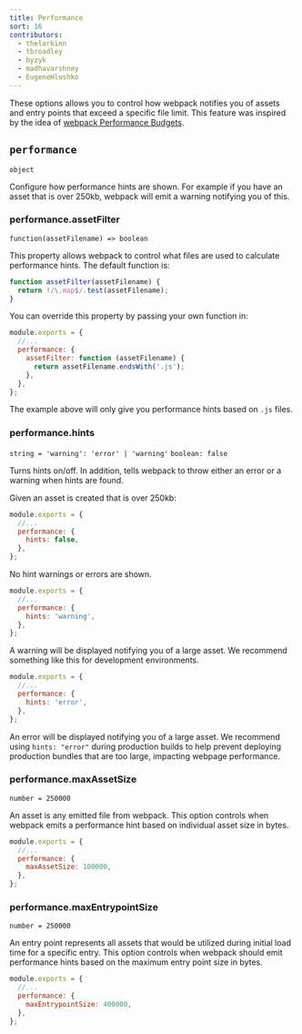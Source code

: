```yaml
---
title: Performance
sort: 16
contributors:
  - thelarkinn
  - tbroadley
  - byzyk
  - madhavarshney
  - EugeneHlushko
---
```


These options allows you to control how webpack notifies you of assets and entry points that exceed a specific file limit.
This feature was inspired by the idea of [webpack Performance Budgets](https://github.com/webpack/webpack/issues/3216).

## `performance`

`object`

Configure how performance hints are shown. For example if you have an asset that is over 250kb, webpack will emit a warning notifying you of this.

### performance.assetFilter

`function(assetFilename) => boolean`

This property allows webpack to control what files are used to calculate performance hints. The default function is:

```js
function assetFilter(assetFilename) {
  return !/\.map$/.test(assetFilename);
}
```

You can override this property by passing your own function in:

```js
module.exports = {
  //...
  performance: {
    assetFilter: function (assetFilename) {
      return assetFilename.endsWith('.js');
    },
  },
};
```

The example above will only give you performance hints based on `.js` files.

### performance.hints

`string = 'warning': 'error' | 'warning'` `boolean: false`

Turns hints on/off. In addition, tells webpack to throw either an error or a warning when hints are found.

Given an asset is created that is over 250kb:

```js
module.exports = {
  //...
  performance: {
    hints: false,
  },
};
```

No hint warnings or errors are shown.

```js
module.exports = {
  //...
  performance: {
    hints: 'warning',
  },
};
```

A warning will be displayed notifying you of a large asset. We recommend something like this for development environments.

```js
module.exports = {
  //...
  performance: {
    hints: 'error',
  },
};
```

An error will be displayed notifying you of a large asset. We recommend using `hints: "error"` during production builds to help prevent deploying production bundles that are too large, impacting webpage performance.

### performance.maxAssetSize

`number = 250000`

An asset is any emitted file from webpack. This option controls when webpack emits a performance hint based on individual asset size in bytes.

```js
module.exports = {
  //...
  performance: {
    maxAssetSize: 100000,
  },
};
```

### performance.maxEntrypointSize

`number = 250000`

An entry point represents all assets that would be utilized during initial load time for a specific entry. This option controls when webpack should emit performance hints based on the maximum entry point size in bytes.

```js
module.exports = {
  //...
  performance: {
    maxEntrypointSize: 400000,
  },
};
```
